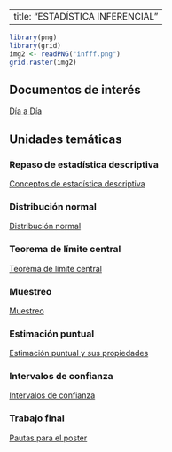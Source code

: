 
---
title: "ESTADÍSTICA INFERENCIAL"
---


```r

library(png)
library(grid)
img2 <- readPNG("infff.png")
grid.raster(img2)

```



## Documentos de interés


[Día a Día ](https://github.com/estadisticaITM/estadisticaITM.github.io/blob/master/DIA-%20DIA_XREI03__ESTADISTICA%20INFERENCIAL_2022-1%20(1).pdf)

## **Unidades temáticas**


### Repaso de estadística descriptiva

<a href="descriptiva2.html" target="_blank"> Conceptos de estadística descriptiva</a>

### Distribución normal

<a href="normal.html" target="_blank"> Distribución normal</a>

### Teorema de límite central

<a href="tlc.html" target="_blank"> Teorema de límite central</a>

### Muestreo

<a href="muestreo.html" target="_blank"> Muestreo</a>

### Estimación puntual
<a href="estima.html" target="_blank"> Estimación puntual y sus propiedades</a>

### Intervalos de confianza

<a href="IC.html" target="_blank"> Intervalos de confianza</a>

### Trabajo final

<a href="posterestdesc.html" target="_blank"> Pautas para el poster</a>


